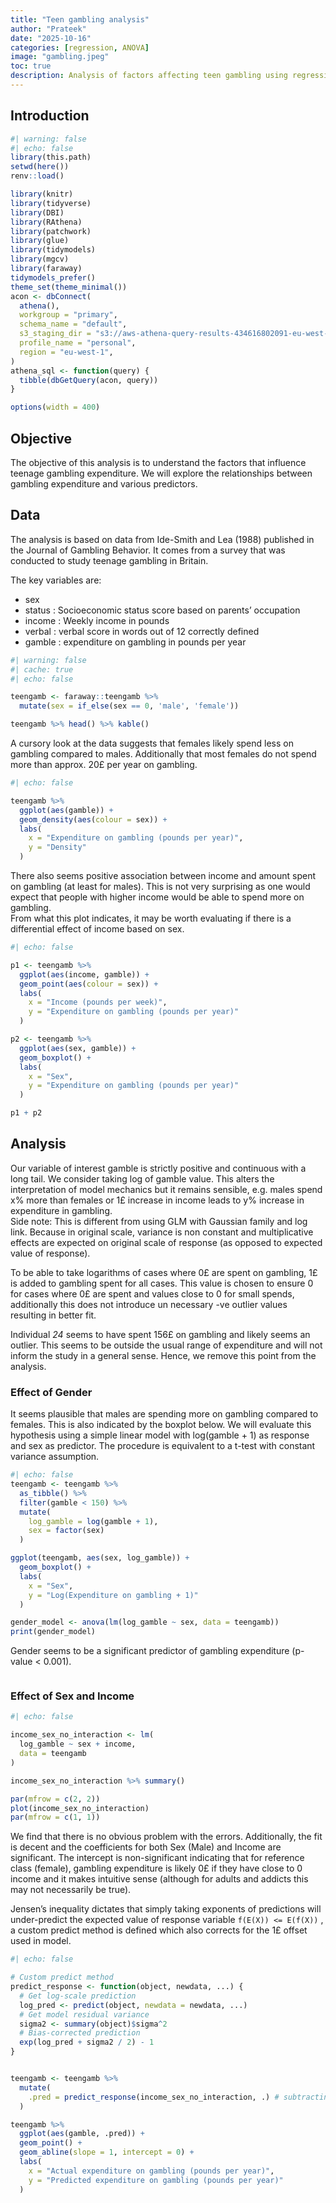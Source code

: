 ```yaml
---
title: "Teen gambling analysis"
author: "Prateek"
date: "2025-10-16"
categories: [regression, ANOVA]
image: "gambling.jpeg"
toc: true
description: Analysis of factors affecting teen gambling using regression and ANOVA
---
```


## Introduction


```r
#| warning: false
#| echo: false
library(this.path)
setwd(here())
renv::load()

library(knitr)
library(tidyverse)
library(DBI)
library(RAthena)
library(patchwork)
library(glue)
library(tidymodels)
library(mgcv)
library(faraway)
tidymodels_prefer()
theme_set(theme_minimal())
acon <- dbConnect(
  athena(),
  workgroup = "primary",
  schema_name = "default",
  s3_staging_dir = "s3://aws-athena-query-results-434616802091-eu-west-1",
  profile_name = "personal",
  region = "eu-west-1",
)
athena_sql <- function(query) {
  tibble(dbGetQuery(acon, query))
}

options(width = 400)

```

## Objective
The objective of this analysis is to understand the factors that influence teenage gambling expenditure. We will explore the relationships between gambling expenditure and various predictors.

## Data

The analysis is based on data from Ide-Smith and Lea (1988) published in the Journal of Gambling Behavior. It comes from a survey that was conducted to study teenage gambling in Britain. <br/>

The key variables are:

- sex
- status : Socioeconomic status score based on parents' occupation
- income : Weekly income in pounds
- verbal : verbal score in words out of 12 correctly defined
- gamble : expenditure on gambling in pounds per year

```r
#| warning: false
#| cache: true
#| echo: false

teengamb <- faraway::teengamb %>%
  mutate(sex = if_else(sex == 0, 'male', 'female'))

teengamb %>% head() %>% kable()

```

A cursory look at the data suggests that females likely spend less on gambling compared to males. Additionally that most females do not spend more than approx. 20£ per year on gambling.

```r
#| echo: false

teengamb %>%
  ggplot(aes(gamble)) +
  geom_density(aes(colour = sex)) +
  labs(
    x = "Expenditure on gambling (pounds per year)",
    y = "Density"
  )

```

There also seems positive association between income and amount spent on gambling (at least for males). This is not very surprising as one would expect that people with higher income would be able to spend more on gambling. <br/>
 From what this plot indicates, it may be worth evaluating if there is a differential effect of income based on sex.

```r
#| echo: false

p1 <- teengamb %>%
  ggplot(aes(income, gamble)) +
  geom_point(aes(colour = sex)) +
  labs(
    x = "Income (pounds per week)",
    y = "Expenditure on gambling (pounds per year)"
  )

p2 <- teengamb %>%
  ggplot(aes(sex, gamble)) +
  geom_boxplot() +
  labs(
    x = "Sex",
    y = "Expenditure on gambling (pounds per year)"
  )

p1 + p2

```

## Analysis

Our variable of interest gamble is  strictly positive and continuous with a long tail. We consider taking log of gamble value. This alters the interpretation of model mechanics but it remains sensible, e.g. males spend x% more than females or 1£ increase in income leads to y% increase in expenditure in gambling. <br/>
Side note: This is different from using GLM with Gaussian family and log link. Because in original scale, variance is non constant and multiplicative effects are expected on original scale of response (as opposed to expected value of response). <br/>

To be able to take logarithms of cases where 0£ are spent on gambling, 1£ is added to gambling spent for all cases. This value is chosen to ensure 0 for cases where 0£ are spent and values close to 0 for small spends, additionally this does not introduce un necessary -ve outlier values resulting in better fit. <br/>

Individual *24* seems to have spent 156£ on gambling and likely seems an outlier. This seems to be outside the usual range of expenditure and will not inform the study in a general sense. Hence, we remove this point from the analysis.

### Effect of Gender

It seems plausible that males are spending more on gambling compared to females. This is also indicated by the boxplot below. We will evaluate this hypothesis using a simple linear model with log(gamble + 1) as response and sex as predictor. The procedure is equivalent to a t-test with constant variance assumption.

```r
#| echo: false
teengamb <- teengamb %>%
  as_tibble() %>%
  filter(gamble < 150) %>%
  mutate(
    log_gamble = log(gamble + 1),
    sex = factor(sex)
  )

ggplot(teengamb, aes(sex, log_gamble)) +
  geom_boxplot() +
  labs(
    x = "Sex",
    y = "Log(Expenditure on gambling + 1)"
  )

gender_model <- anova(lm(log_gamble ~ sex, data = teengamb))
print(gender_model)

```

Gender seems to be a significant predictor of gambling expenditure (p-value < 0.001).

```r

```

### Effect of Sex and Income

```r
#| echo: false

income_sex_no_interaction <- lm(
  log_gamble ~ sex + income,
  data = teengamb
)

income_sex_no_interaction %>% summary()

par(mfrow = c(2, 2))
plot(income_sex_no_interaction)
par(mfrow = c(1, 1))

```

We find that there is no obvious problem with the errors. Additionally, the fit is decent and the coefficients for both Sex (Male) and Income are significant. The intercept is non-significant indicating that for reference class (female), gambling expenditure is likely 0£ if they have close to 0 income and it makes intuitive sense (although for adults and addicts this may not necessarily be true). <br/>

Jensen's inequality dictates that simply taking exponents of predictions will under-predict the expected value of response variable `f(E(X)) <= E(f(X))` , a custom predict method is defined which also corrects for the 1£ offset used in model.

```r
#| echo: false

# Custom predict method
predict_response <- function(object, newdata, ...) {
  # Get log-scale prediction
  log_pred <- predict(object, newdata = newdata, ...)
  # Get model residual variance
  sigma2 <- summary(object)$sigma^2
  # Bias-corrected prediction
  exp(log_pred + sigma2 / 2) - 1
}


teengamb <- teengamb %>%
  mutate(
    .pred = predict_response(income_sex_no_interaction, .) # subtracting 1 to get prediction on original scale of gamble
  )

teengamb %>%
  ggplot(aes(gamble, .pred)) +
  geom_point() +
  geom_abline(slope = 1, intercept = 0) +
  labs(
    x = "Actual expenditure on gambling (pounds per year)",
    y = "Predicted expenditure on gambling (pounds per year)"
  )

```
